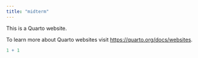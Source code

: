 ```yaml
---
title: "midterm"
---
```


This is a Quarto website.

To learn more about Quarto websites visit <https://quarto.org/docs/websites>.

```r
1 + 1
```
